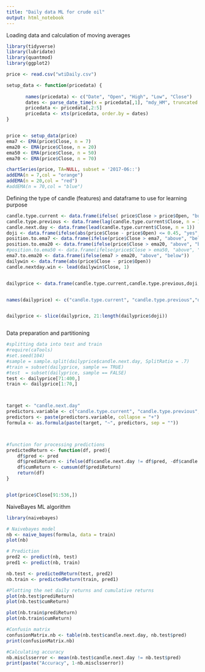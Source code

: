 ```yaml
---
title: "Daily data ML for crude oil"
output: html_notebook
---
```

 
 Loading data and calculation of moving averages

```r


library(tidyverse)
library(lubridate)
library(quantmod)
library(ggplot2)

price <- read.csv("wtiDaily.csv")

setup_data <- function(pricedata) {
  
       names(pricedata) <- c("Date", "Open", "High", "Low", "Close")
       dates <- parse_date_time(x = pricedata[,1], "mdy_HM", truncated = 3)
       pricedata <- pricedata[,2:5]
       pricedata <- xts(pricedata, order.by = dates)
}


price <- setup_data(price)
ema7 <- EMA(price$Close, n = 7)
ema20 <- EMA(price$Close, n = 20)
ema50 <- EMA(price$Close, n = 50)
ema70 <- EMA(price$Close, n = 70)

```



```r
chartSeries(price, TA=NULL, subset = '2017-06::')
addEMA(n = 7,col = "orange")
addEMA(n = 20,col = "red")
#addEMA(n = 70,col = "blue")


```

Defining the type of candle (features) and dataframe to use for learning purpose

```r

candle.type.current <- data.frame(ifelse( price$Close > price$Open, "bull", "bear"))
candle.type.previous <- data.frame(lag(candle.type.current$Close, n = 1))
candle.next.day <- data.frame(lead(candle.type.current$Close, n = 1))
doji <- data.frame(ifelse(abs(price$Close - price$Open) <= 0.45, "yes", "no"))
position.to.ema7 <- data.frame(ifelse(price$Close > ema7, "above", "below"))
position.to.ema20 <- data.frame(ifelse(price$Close > ema20, "above", "below"))
#position.to.ema50 <- data.frame(ifelse(price$Close > ema50, "above", "below"))
ema7.to.ema20 <- data.frame(ifelse(ema7 > ema20, "above", "below"))
dailywin <- data.frame(abs(price$Close - price$Open))
candle.nextday.win <- lead(dailywin$Close, 1)


dailyprice <- data.frame(candle.type.current,candle.type.previous,doji, position.to.ema7,position.to.ema20, ema7.to.ema20, dailywin, candle.nextday.win, candle.next.day)


names(dailyprice) <- c("candle.type.current", "candle.type.previous","doji", "position.to.ema7", "position.to.ema20", "ema7.to.ema20", "dailywin", "candle.nextday.win", "candle.next.day")


dailyprice <- slice(dailyprice, 21:length(dailyprice$doji))



```

Data preparation and partitioning

```r

#splitting data into test and train
#require(caTools)
#set.seed(104) 
#sample = sample.split(dailyprice$candle.next.day, SplitRatio = .7)
#train = subset(dailyprice, sample == TRUE)
#test  = subset(dailyprice, sample == FALSE)
test <- dailyprice[71:400,]
train <- dailyprice[1:70,]



target <- "candle.next.day"
predictors.variable <- c("candle.type.current", "candle.type.previous","doji", "position.to.ema7", "position.to.ema20", "ema7.to.ema20", "dailywin")
predictors <- paste(predictors.variable, collapse = "+")
formula <- as.formula(paste(target, "~", predictors, sep = ""))



#function for processing predictions
predictedReturn <- function(df, pred){
    df$pred <- pred
    df$prediReturn <- ifelse(df$candle.next.day != df$pred, -df$candle.nextday.win, df$candle.nextday.win)
    df$cumReturn <- cumsum(df$prediReturn)
    return(df)
}


plot(price$Close[91:536,])
```


NaiveBayes ML algorithm

```r
library(naivebayes) 

# Naivebayes model
nb <- naive_bayes(formula, data = train)
plot(nb)

# Prediction
pred2 <- predict(nb, test)
pred1 <- predict(nb, train)

nb.test <- predictedReturn(test, pred2)
nb.train <- predictedReturn(train, pred1)

#Plotting the net daily returns and cumulative returns
plot(nb.test$prediReturn)
plot(nb.test$cumReturn)

plot(nb.train$prediReturn)
plot(nb.train$cumReturn)

#Confusin matrix
confusionMatrix.nb <- table(nb.test$candle.next.day, nb.test$pred)
print(confusionMatrix.nb)

#Calculating accuracy
nb.misclsserror <- mean(nb.test$candle.next.day != nb.test$pred)
print(paste("Accuracy", 1-nb.misclsserror))
```



